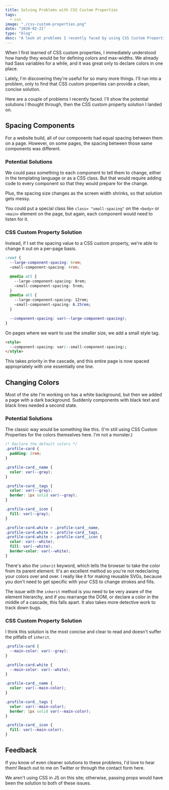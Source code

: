 ```yaml
---
title: Solving Problems with CSS Custom Properties
tags:
  - css
image: "./css-custom-properties.png"
date: "2020-02-21"
type: "blog"
desc: "A look at problems I recently faced by using CSS Custom Properties in different ways."
---
```


When I first learned of CSS custom properties, I immediately understood how handy they would be for defining colors and max-widths. We already had Sass variables for a while, and it was great only to declare colors in one place.

Lately, I'm discovering they're useful for so many more things. I'll run into a problem, only to find that CSS custom properties can provide a clean, concise solution.

Here are a couple of problems I recently faced. I'll show the potential solutions I thought through, then the CSS custom property solution I landed on.

## Spacing Components

For a website build, all of our components had equal spacing between them on a page. However, on some pages, the spacing between those same components was different.

### Potential Solutions

We could pass something to each component to tell them to change, either in the templating language or as a CSS class. But that would require adding code to every component so that they would prepare for the change.

Plus, the spacing size changes as the screen width shrinks, so that solution gets messy.

You could put a special class like `class= "small-spacing"` on the `<body>` or `<main>` element on the page, but again, each component would need to listen for it.

### CSS Custom Property Solution

Instead, if I set the spacing value to a CSS custom property, we're able to change it out on a per-page basis.

```css
:root {
  --large-component-spacing: 6rem;
  —small-component-spacing: 4rem;

  @media all {
    --large-component-spacing: 8rem;
    —small-component-spacing: 5rem;
  }
  @media all {
    --large-component-spacing: 12rem;
    —small-component-spacing: 6.25rem;
  }

  --component-spacing: var(--large-component-spacing);
}
```

On pages where we want to use the smaller size, we add a small style tag.

```html
<style>
  --component-spacing: var(--small-component-spacing);
</style>
```

This takes priority in the cascade, and this entire page is now spaced appropriately with one essentially one line.

## Changing Colors

Most of the site I'm working on has a white background, but then we added a page with a dark background. Suddenly components with black text and black lines needed a second state.

### Potential Solutions

The classic way would be something like this. (I'm still using CSS Custom Properties for the colors themselves here. I'm not a monster.)

```css
/* Declare the default colors */
.profile-card {
  padding: 2rem;
}

.profile-card__name {
  color: var(--gray);
}

.profile-card__tags {
  color: var(--gray);
  border: 1px solid var(--gray);
}

.profile-card__icon {
  fill: var(--gray);
}

.profile-card.white > .profile-card__name,
.profile-card.white > .profile-card__tags,
.profile-card.white > .profile-card__icon {
  color: var(--white);
  fill: var(--white);
  border-color: var(--white);
}
```

There's also the `inherit` keyword, which tells the browser to take the color from its parent element. It's an excellent method so you're not redeclaring your colors over and over. I really like it for making reusable SVGs, because you don't need to get specific with your CSS to change strokes and fills.

The issue with the `inherit` method is you need to be very aware of the element hierarchy, and if you rearrange the DOM, or declare a color in the middle of a cascade, this falls apart. It also takes more detective work to track down bugs.

### CSS Custom Property Solution

I think this solution is the most concise and clear to read and doesn't suffer the pitfalls of `inherit`.

```css
.profile-card {
  --main-color: var(--gray);
}

.profile-card.white {
  --main-color: var(--white);
}

.profile-card__name {
  color: var(--main-color);
}

.profile-card__tags {
  color: var(--main-color);
  border: 1px solid var(--main-color);
}

.profile-card__icon {
  fill: var(--main-color);
}
```

## Feedback

If you know of even cleaner solutions to these problems, I'd love to hear them! Reach out to me on Twitter or through the contact form here.

We aren't using CSS in JS on this site; otherwise, passing props would have been the solution to both of these issues.
